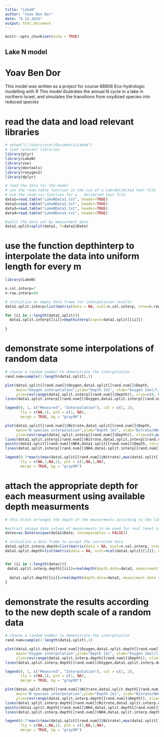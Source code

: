 ```yaml
---
title: "LakeN"
author: "Yoav Ben Dor"
date: "6.12.2016"
output: html_document
---
```


```r
knitr::opts_chunk$set(echo = TRUE)

```

## Lake N model
# Yoav Ben Dor

This model was written as a project for course 68806 Eco-hydrologic modelling with R
This model illustrates the annual N cycle in a lake in northern Israel, and simulates the transitions from oxydized species into reduced species

# read the data and load relevant libraries
```r
# setwd("C:/Users/user/Documents/LakeN")
# load relevant libraries
library(plyr)
library(LakeN)
library(zoo)
library(devtools)
library(roxygen2)
library(dplyr)

# read the data for the model
# use the read.table function in the cas of a tab=delimited text file
# use the read.csv function for a , delimited text file
data1=read.table("LakeNData1.txt", header=TRUE)
data2=read.table("LakeNData2.txt", header=TRUE)
data3=read.table("LakeNData3.txt", header=TRUE)
data4=read.table("LakeNData4.txt", header=TRUE)

#split the data set by measurment date
data1.split=split(data1, f=data1$Date)

```


# use the function depthinterp to interpolate the data into uniform length for every m
```r
library(LakeN)

n.col.interp=7
n.row.interp=40

# initialize an empty data frame for interpolation results
data1.split.interp=list(matrix(data = NA, ncol=n.col.interp, nrow=n.row.interp))

for (ii in 1:length(data1.split)){
  data1.split.interp[[ii]]=depthinterp(input=data1.split[[ii]])
  
}
```

# demonstrate some interpolations of random data
```r
# choose a random number to demonstrate the interpolation
rand.num=sample(1:length(data1.split),1)

plot(data1.split[[rand.num]]$Oxygen,data1.split[[rand.num]]$Depth,  
     main="Oxygen interpolation",ylab="Depth [m]", xlab="Oxygen [mol/l]",
     ylim=rev(range(data1.split.interp[[rand.num]]$Depth)), xlim=c(0, max(data1.split[[rand.num]]$Oxygen)))
lines(data1.split.interp[[rand.num]]$Oxygen,data1.split.interp[[rand.num]]$Depth,  col=2)

legend(0, 1, c("Measured", "Interpolation"), col = c(1, 2),
       lty = c(NA,1), pch = c(1, NA),
       merge = TRUE, bg = "gray90")

plot(data1.split[[rand.num]]$Nitrate,data1.split[[rand.num]]$Depth,  
     main="N species interpolation",ylab="Depth [m]", xlab="Nitrate/NH4 [mol/l]",
     ylim=rev(range(data1.split.interp[[rand.num]]$Depth)), xlim=c(0,max(c(max(data1.split[[rand.num]]$Nitrate),max(data1.split[[rand.num]]$NH4)))), col=1)
lines(data1.split.interp[[rand.num]]$Nitrate,data1.split.interp[[rand.num]]$Depth,  col=2)
points(data1.split[[rand.num]]$NH4,data1.split[[rand.num]]$Depth, col=3)
lines(data1.split.interp[[rand.num]]$NH4,data1.split.interp[[rand.num]]$Depth,  col=4)

legend(0.7*max(c(max(data1.split[[rand.num]]$Nitrate),max(data1.split[[rand.num]]$NH4))), 1, c("Measured NO2", "Interpolation","Measured NH4", "Interpolation"), col = c(1, 2,3,4),
       lty = c(NA,1,NA,1), pch = c(1,NA,1,NA),
       merge = TRUE, bg = "gray90")

```


# attach the appropriate depth for each measurment using available depth measurments
```r
# this block arranges the depth of the measurments according to the lake level during that day

#extract unique date values of measurments to be used for real level correction
dates=as.Date(unique(data1$Date, incomparables = FALSE))

# initialize a data frame to accept the corrected data
data1.split.interp.depth=list(matrix(data = NA, ncol=n.col.interp, nrow=n.row.interp))
data1.split.depth=list(matrix(data = NA, ncol=ncol(data1.split[[1]]), nrow=nrow(data1.split[[1]])))


for (ii in 1:length(dates)){
 data1.split.interp.depth[[ii]]=realdepth(depth.date=data3, measurment.date = dates[ii], input=data1.split.interp[[ii]])
 
  data1.split.depth[[ii]]=realdepth(depth.date=data3, measurment.date = dates[ii], input=data1.split[[ii]])
}
```

# demonstrate the results according to the new depth scale of a random data
```r
# choose a random number to demonstrate the interpolation
rand.num=sample(1:length(data1.split),1)

plot(data1.split.depth[[rand.num]]$Oxygen,data1.split.depth[[rand.num]]$Depth,  
     main="Oxygen interpolation",ylab="Depth [m]", xlab="Oxygen [mol/l]",
     ylim=rev(range(data1.split.interp.depth[[rand.num]]$Depth)), xlim=c(0, max(data1.split[[rand.num]]$Oxygen)))
lines(data1.split.interp.depth[[rand.num]]$Oxygen,data1.split.interp.depth[[rand.num]]$Depth,  col=2)

legend(0, 1, c("Measured", "Interpolation"), col = c(1, 2),
       lty = c(NA,1), pch = c(1, NA),
       merge = TRUE, bg = "gray90")

plot(data1.split.depth[[rand.num]]$Nitrate,data1.split.depth[[rand.num]]$Depth,  
     main="N species interpolation",ylab="Depth [m]", xlab="Nitrate/NH4 [mol/l]",
     ylim=rev(range(data1.split.interp.depth[[rand.num]]$Depth)), xlim=c(0,max(c(max(data1.split[[rand.num]]$Nitrate),max(data1.split[[rand.num]]$NH4)))), col=1)
lines(data1.split.interp.depth[[rand.num]]$Nitrate,data1.split.interp.depth[[rand.num]]$Depth,  col=2)
points(data1.split.depth[[rand.num]]$NH4,data1.split.depth[[rand.num]]$Depth, col=3)
lines(data1.split.interp.depth[[rand.num]]$NH4,data1.split.interp.depth[[rand.num]]$Depth,  col=4)

legend(0.7*max(c(max(data1.split[[rand.num]]$Nitrate),max(data1.split[[rand.num]]$NH4))), 1, c("Measured NO2", "Interpolation","Measured NH4", "Interpolation"), col = c(1, 2,3,4),
       lty = c(NA,1,NA,1), pch = c(1,NA,1,NA),
       merge = TRUE, bg = "gray90")

```
